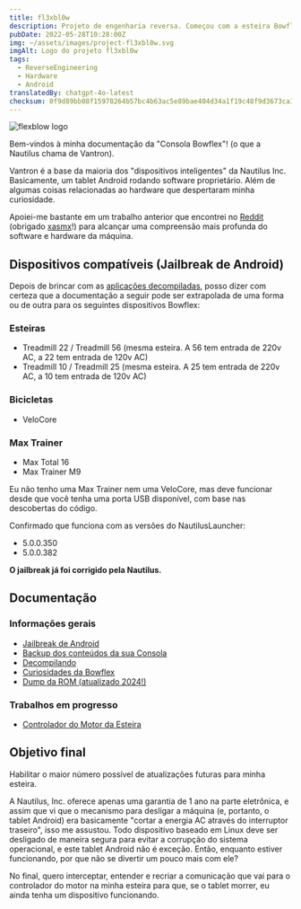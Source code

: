 ```yaml
---
title: fl3xbl0w
description: Projeto de engenharia reversa. Começou com a esteira Bowflex Treadmill 22, mas acabou se generalizando para qualquer máquina com Android vendida pela Nautilus Inc. (Nautilus, Bowflex, Schwinn).
pubDate: 2022-05-28T10:28:00Z
img: ~/assets/images/project-fl3xbl0w.svg
imgAlt: Logo do projeto fl3xbl0w
tags:
  - ReverseEngineering
  - Hardware
  - Android
translatedBy: chatgpt-4o-latest
checksum: 0f9d89bb08f15978264b57bc4b63ac5e89bae404d34a1f19c48f9d3673ca12ec
---
```



<Image src={HeaderImage} alt="flexblow logo" format="webp" width={800} />

Bem-vindos à minha documentação da "Consola Bowflex"! (o que a Nautilus chama de Vantron).

Vantron é a base da maioria dos "dispositivos inteligentes" da Nautilus Inc. Basicamente, um tablet Android rodando software proprietário. Além de algumas coisas relacionadas ao hardware que despertaram minha curiosidade.

Apoiei-me bastante em um trabalho anterior que encontrei no [Reddit](https://www.reddit.com/r/Bowflex/comments/mi8wdo/unlocking_bowflex_velocore/) (obrigado [xasmx](https://www.reddit.com/user/xasmx/)!) para alcançar uma compreensão mais profunda do software e hardware da máquina.

## Dispositivos compatíveis (Jailbreak de Android)

Depois de brincar com as <a href="/pt/projects/fl3xbl0w/decompiling" target="_self">aplicações decompiladas</a>, posso dizer com certeza que a documentação a seguir pode ser extrapolada de uma forma ou de outra para os seguintes dispositivos Bowflex:

### Esteiras

- Treadmill 22 / Treadmill 56 (mesma esteira. A 56 tem entrada de 220v AC, a 22 tem entrada de 120v AC)
- Treadmill 10 / Treadmill 25 (mesma esteira. A 25 tem entrada de 220v AC, a 10 tem entrada de 120v AC)

### Bicicletas

- VeloCore

### Max Trainer

- Max Total 16
- Max Trainer M9

Eu não tenho uma Max Trainer nem uma VeloCore, mas deve funcionar desde que você tenha uma porta USB disponível, com base nas descobertas do código.

Confirmado que funciona com as versões do NautilusLauncher:

- 5.0.0.350
- 5.0.0.382

**O jailbreak já foi corrigido pela Nautilus.**

## Documentação

### Informações gerais

- <a href="/pt/projects/fl3xbl0w/jailbreak" target="_self">
    Jailbreak de Android
  </a>
- <a href="/pt/projects/fl3xbl0w/backup" target="_self">
    Backup dos conteúdos da sua Consola
  </a>
- <a href="/pt/projects/fl3xbl0w/decompiling" target="_self">
    Decompilando
  </a>
- <a href="/pt/projects/fl3xbl0w/quirks" target="_self">
    Curiosidades da Bowflex
  </a>
- <a href="/pt/projects/fl3xbl0w/romdump" target="_self">
    Dump da ROM (atualizado 2024!)
  </a>

### Trabalhos em progresso

- <a href="/pt/projects/fl3xbl0w/treadmotor" target="_self">
    Controlador do Motor da Esteira
  </a>

## Objetivo final

Habilitar o maior número possível de atualizações futuras para minha esteira.

A Nautilus, Inc. oferece apenas uma garantia de 1 ano na parte eletrônica, e assim que vi que o mecanismo para desligar a máquina (e, portanto, o tablet Android) era basicamente "cortar a energia AC através do interruptor traseiro", isso me assustou. Todo dispositivo baseado em Linux deve ser desligado de maneira segura para evitar a corrupção do sistema operacional, e este tablet Android não é exceção. Então, enquanto estiver funcionando, por que não se divertir um pouco mais com ele?

No final, quero interceptar, entender e recriar a comunicação que vai para o controlador do motor na minha esteira para que, se o tablet morrer, eu ainda tenha um dispositivo funcionando.
